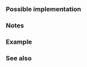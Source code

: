 {{cpp/types/traits/is|1=is_unbounded_array
|std=c++20
|description=
Checks whether {{tt|T}} is an {{lsd|cpp/language/array#Arrays of unknown bound}}. Provides the member constant {{c|value}} which is equal to {{c|true}}, if {{tt|T}} is an array type of unknown bound. Otherwise, {{c|value}} is equal to {{c|false}}.
|inherit_desc={{tt|T}} is an array type of unknown bound.
}}

===Possible implementation===
{{eq fun
|1=
template&lt;class T&gt;
struct is_unbounded_array: std::false_type {};

template&lt;class T&gt;
struct is_unbounded_array&lt;T[]&gt; : std::true_type {};
}}

===Notes===
{{feature test macro|__cpp_lib_bounded_array_traits|{{lc|std::is_bounded_array}}, {{tt|std::is_unbounded_array}}|value=201902L|std=C++20}}

===Example===
{{example
|code=
#include &lt;type_traits&gt;

class A {};

static_assert
(""
    &amp;&amp; std::is_unbounded_array_v&lt;A&gt; == false
    &amp;&amp; std::is_unbounded_array_v&lt;A[]&gt; == true
    &amp;&amp; std::is_unbounded_array_v&lt;A[3]&gt; == false
    &amp;&amp; std::is_unbounded_array_v&lt;float&gt; == false
    &amp;&amp; std::is_unbounded_array_v&lt;int&gt; == false
    &amp;&amp; std::is_unbounded_array_v&lt;int[]&gt; == true
    &amp;&amp; std::is_unbounded_array_v&lt;int[3]&gt; == false
);

int main() {}
}}

===See also===
{{dsc begin}}
{{dsc inc|cpp/types/dsc is_array}}
{{dsc inc|cpp/types/dsc is_bounded_array}}
{{dsc inc|cpp/types/dsc extent}}
{{dsc end}}

{{langlinks|de|es|fr|it|ja|pt|ru|zh}}